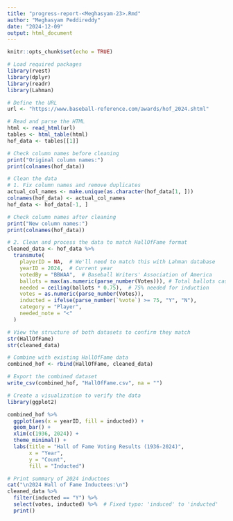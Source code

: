```yaml
---
title: "progress-report-<Meghasyam-23>.Rmd"
author: "Meghasyam Peddireddy"
date: "2024-12-09"
output: html_document
---
```


```r
knitr::opts_chunk$set(echo = TRUE)
```

``` r
# Load required packages
library(rvest)
library(dplyr)
library(readr)
library(Lahman)

# Define the URL
url <- "https://www.baseball-reference.com/awards/hof_2024.shtml"

# Read and parse the HTML
html <- read_html(url)
tables <- html_table(html)
hof_data <- tables[[1]]

# Check column names before cleaning
print("Original column names:")
print(colnames(hof_data))

```

``` r
# Clean the data
# 1. Fix column names and remove duplicates
actual_col_names <- make.unique(as.character(hof_data[1, ]))
colnames(hof_data) <- actual_col_names
hof_data <- hof_data[-1, ]

# Check column names after cleaning
print("New column names:")
print(colnames(hof_data))
```


``` r
# 2. Clean and process the data to match HallOfFame format
cleaned_data <- hof_data %>%
  transmute(
    playerID = NA,  # We'll need to match this with Lahman database
    yearID = 2024,  # Current year
    votedBy = "BBWAA",  # Baseball Writers' Association of America
    ballots = max(as.numeric(parse_number(Votes))), # Total ballots cast
    needed = ceiling(ballots * 0.75),  # 75% needed for induction
    votes = as.numeric(parse_number(Votes)),
    inducted = ifelse(parse_number(`%vote`) >= 75, "Y", "N"),
    category = "Player",
    needed_note = "<"
  )

# View the structure of both datasets to confirm they match
str(HallOfFame)
str(cleaned_data)
```

``` r
# Combine with existing HallOfFame data
combined_hof <- rbind(HallOfFame, cleaned_data)
```

``` r
# Export the combined dataset
write_csv(combined_hof, "HallOfFame.csv", na = "")
```


``` r
# Create a visualization to verify the data
library(ggplot2)

combined_hof %>%
  ggplot(aes(x = yearID, fill = inducted)) +
  geom_bar() +
  xlim(c(1936, 2024)) +
  theme_minimal() +
  labs(title = "Hall of Fame Voting Results (1936-2024)",
       x = "Year",
       y = "Count",
       fill = "Inducted")

# Print summary of 2024 inductees
cat("\n2024 Hall of Fame Inductees:\n")
cleaned_data %>%
  filter(inducted == "Y") %>%
  select(votes, inducted) %>%  # Fixed typo: 'induced' to 'inducted'
  print()
```
